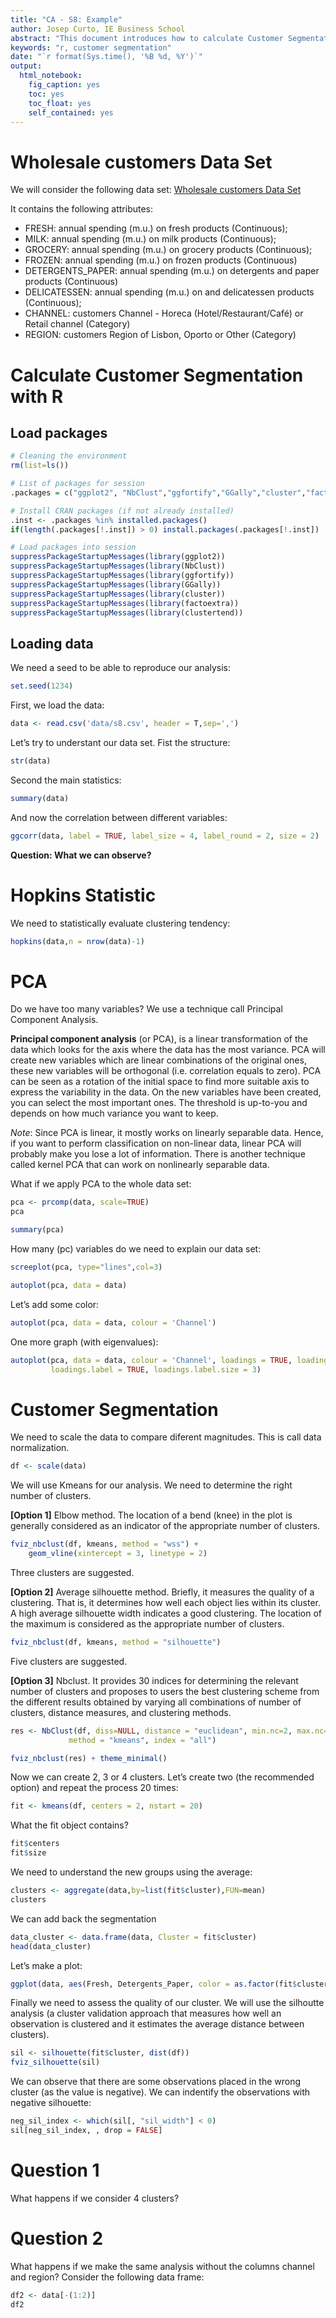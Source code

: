 ```yaml
---
title: "CA - S8: Example"
author: Josep Curto, IE Business School
abstract: "This document introduces how to calculate Customer Segmentation with R. In particular, with k-means."
keywords: "r, customer segmentation"
date: "`r format(Sys.time(), '%B %d, %Y')`"
output: 
  html_notebook: 
    fig_caption: yes
    toc: yes
    toc_float: yes
    self_contained: yes
---
```


# Wholesale customers Data Set

We will consider the following data set: [Wholesale customers Data Set](Abreu, N. (2011). *Analise do perfil do cliente Recheio e desenvolvimento de um sistema promocional. Mestrado em Marketing*, ISCTE-IUL, Lisbon)
 
It contains the following attributes:

 - FRESH: annual spending (m.u.) on fresh products (Continuous); 
 - MILK: annual spending (m.u.) on milk products (Continuous); 
 - GROCERY: annual spending (m.u.) on grocery products (Continuous); 
 - FROZEN: annual spending (m.u.) on frozen products (Continuous) 
 - DETERGENTS_PAPER: annual spending (m.u.) on detergents and paper products (Continuous) 
 - DELICATESSEN: annual spending (m.u.) on and delicatessen products (Continuous); 
 - CHANNEL: customers Channel - Horeca (Hotel/Restaurant/Café) or Retail channel (Category) 
 - REGION: customers Region of Lisbon, Oporto or Other (Category) 

# Calculate Customer Segmentation with R

## Load packages

```r
# Cleaning the environment
rm(list=ls())

# List of packages for session
.packages = c("ggplot2", "NbClust","ggfortify","GGally","cluster","factoextra","clustertend")

# Install CRAN packages (if not already installed)
.inst <- .packages %in% installed.packages()
if(length(.packages[!.inst]) > 0) install.packages(.packages[!.inst])

# Load packages into session 
suppressPackageStartupMessages(library(ggplot2))
suppressPackageStartupMessages(library(NbClust))
suppressPackageStartupMessages(library(ggfortify))
suppressPackageStartupMessages(library(GGally))
suppressPackageStartupMessages(library(cluster))
suppressPackageStartupMessages(library(factoextra))
suppressPackageStartupMessages(library(clustertend))
```

## Loading data

We need a seed to be able to reproduce our analysis:

```r
set.seed(1234)
```

First, we load the data:

```r
data <- read.csv('data/s8.csv', header = T,sep=',')
```

Let's try to understant our data set. Fist the structure:

```r
str(data)
```

Second the main statistics:

```r
summary(data)
```

And now the correlation between different variables:

```r
ggcorr(data, label = TRUE, label_size = 4, label_round = 2, size = 2)
```

**Question: What we can observe?**

# Hopkins Statistic

We need to statistically evaluate clustering tendency:

```r
hopkins(data,n = nrow(data)-1)
```

# PCA

Do we have too many variables? We use a technique call Principal Component Analysis. 

**Principal component analysis** (or PCA), is a linear transformation of the data which looks for the axis where the data has the most variance. PCA will create new variables which are linear combinations of the original ones, these new variables will be orthogonal (i.e. correlation equals to zero). PCA can be seen as a rotation of the initial space to find more suitable axis to express the variability in the data.
On the new variables have been created, you can select the most important ones. The threshold is up-to-you and depends on how much variance you want to keep.

*Note*: Since PCA is linear, it mostly works on linearly separable data. Hence, if you want to perform classification on non-linear data, linear PCA will probably make you lose a lot of information.
There is another technique called kernel PCA that can work on nonlinearly separable data.

What if we apply PCA to the whole data set:

```r
pca <- prcomp(data, scale=TRUE)
pca
```

```r
summary(pca)
```

How many (pc) variables do we need to explain our data set:

```r
screeplot(pca, type="lines",col=3)
```

```r
autoplot(pca, data = data)
```

Let's add some color:

```r
autoplot(pca, data = data, colour = 'Channel')
```

One more graph (with eigenvalues):

```r
autoplot(pca, data = data, colour = 'Channel', loadings = TRUE, loadings.colour = 'blue',
         loadings.label = TRUE, loadings.label.size = 3)
```

# Customer Segmentation

We need to scale the data to compare diferent magnitudes. This is call data normalization.

```r
df <- scale(data) 
```

We will use Kmeans for our analysis. We need to determine the right number of clusters. 

**[Option 1]** Elbow method. The location of a bend (knee) in the plot is generally considered as an indicator of the appropriate number of clusters.

```r
fviz_nbclust(df, kmeans, method = "wss") +
    geom_vline(xintercept = 3, linetype = 2)
```

Three clusters are suggested.

**[Option 2]** Average silhouette method. Briefly, it measures the quality of a clustering. That is, it determines how well each object lies within its cluster. A high average silhouette width indicates a good clustering. The location of the maximum is considered as the appropriate number of clusters.

```r
fviz_nbclust(df, kmeans, method = "silhouette")
```

Five clusters are suggested.

**[Option 3]** Nbclust. It provides 30 indices for determining the relevant number of clusters and proposes to users the best clustering scheme from the different results obtained by varying all combinations of number of clusters, distance measures, and clustering methods.

```r
res <- NbClust(df, diss=NULL, distance = "euclidean", min.nc=2, max.nc=20, 
             method = "kmeans", index = "all")

fviz_nbclust(res) + theme_minimal()
```

Now we can create 2, 3 or 4 clusters. Let's create two (the recommended option) and repeat the process 20 times:

```r
fit <- kmeans(df, centers = 2, nstart = 20)
```

What the fit object contains?

```r
fit$centers
fit$size
```

We need to understand the new groups using the average:

```r
clusters <- aggregate(data,by=list(fit$cluster),FUN=mean)
clusters
```

We can add back the segmentation

```r
data_cluster <- data.frame(data, Cluster = fit$cluster)
head(data_cluster)
```

Let's make a plot:

```r
ggplot(data, aes(Fresh, Detergents_Paper, color = as.factor(fit$cluster))) + geom_point()
```

Finally we need to assess the quality of our cluster. We will use the silhoutte analysis (a cluster validation approach that measures how well an observation is clustered and it estimates the average distance between clusters).

```r
sil <- silhouette(fit$cluster, dist(df))
fviz_silhouette(sil)
```

We can observe that there are some observations placed in the wrong cluster (as the value is negative). We can indentify the observations with negative silhouette:

```r
neg_sil_index <- which(sil[, "sil_width"] < 0)
sil[neg_sil_index, , drop = FALSE]
```

# Question 1

What happens if we consider 4 clusters? 

# Question 2

What happens if we make the same analysis without the columns channel and region? Consider the following data frame:

```r
df2 <- data[-(1:2)]
df2
```
